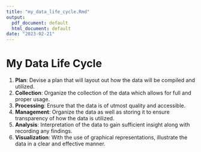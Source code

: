 ```yaml
---
title: "my_data_life_cycle.Rmd"
output:
  pdf_document: default
  html_document: default
date: "2023-02-21"
---
```

# My Data Life Cycle
1. **Plan**: Devise a plan that will layout out how the data will be compiled and utilized.
2. **Collection**: Organize the collection of the data which allows for full and proper usage. 
3. **Processing**: Ensure that the data is of utmost quality and accessible.
4. **Management**: Organize the data as well as storing it to ensure transparency of how the data is utilized.
5. **Analysis**: Interpretation of the data to gain sufficient insight along with recording any findings.
6. **Visualization**: With the use of graphical representations, illustrate the data in a clear and effective manner. 